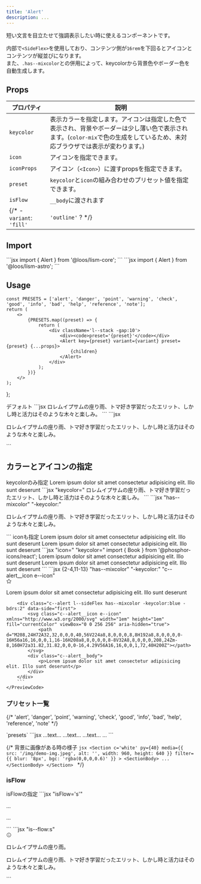 ```yaml
---
title: 'Alert'
description: ...
---
```



短い文言を目立たせて強調表示したい時に使えるコンポーネントです。


内部で`<SideFlex>`を使用しており、コンテンツ側が`16rem`を下回るとアイコンとコンテンツが縦並びになります。  
また、`.has--mixcolor`との併用によって、keycolorから背景色やボーダー色を自動生成します。


## Props

| プロパティ | 説明 |
|---|---|
|`keycolor`| 表示カラーを指定します。アイコンは指定した色で表示され、背景やボーダーは少し薄い色で表示されます。(`color-mix`で色の生成をしているため、未対応ブラウザでは表示が変わります。)|
|`icon`| アイコンを指定できます。|
| `iconProps` | アイコン（`<Icon>`）に渡すpropsを指定できます。|
|`preset`|`keycolor`と`icon`の組み合わせのプリセット値を指定できます。|
|`isFlow`|`__body`に渡されます|
{/* - `variant`: `'fill'` | `'outline'` ? */}



## Import

<Preview>
	<PreviewCode slot='tab' label='React'>
```jsx
import { Alert } from '@loos/lism-core';
```
	</PreviewCode>
	<PreviewCode slot='tab' label='Astro'>
```jsx
import { Alert } from '@loos/lism-astro';
```
	</PreviewCode>
</Preview>


## Usage

	const PRESETS = ['alert', 'danger', 'point', 'warning', 'check', 'good', 'info', 'bad', 'help', 'reference', 'note'];
	return (
		<> 
			{PRESETS.map((preset) => {
				return (
					<div className='l--stack -gap:10'>
						<div><code>preset='{preset}'</code></div>
						<Alert key={preset} variant={variant} preset={preset} {...props}>
							{children}
						</Alert>
					</div>
				);
			})}
		</>
	);
};

<Preview>
	<PreviewTitle>
		デフォルト
	</PreviewTitle>
	<PreviewArea p={20}>
		<Alert>
			<DammyText lang='ja' />
		</Alert>
	</PreviewArea>
	<PreviewCode slot='tab' label='React, Astro'>
		```jsx
		<Alert>ロレムイプサムの座り雨、トマ好き学習だったエリット、しかし時と活力はそのような木々と楽しみ。</Alert>
		```
	</PreviewCode>
	<PreviewCode slot='tab' label='HTML'>
		```jsx
		<div class="c--alert l--sideFlex has--mixcolor -bdrs:2" data-side="first">
			<div class="c--alert__body">
				<p>ロレムイプサムの座り雨、トマ好き学習だったエリット、しかし時と活力はそのような木々と楽しみ。</p>
			</div>
		</div>
		```
	</PreviewCode>
</Preview>



## カラーとアイコンの指定

<Preview>
	<PreviewTitle>
		keycolorのみ指定
	</PreviewTitle>
	<PreviewArea p={20}>
		<Alert keycolor='blue'>
			Lorem ipsum dolor sit amet consectetur adipisicing elit. Illo sunt deserunt
		</Alert>
	</PreviewArea>
	<PreviewCode slot='tab' label='React, Astro'>
		```jsx "keycolor="
		<Alert keycolor='blue'>
			ロレムイプサムの座り雨、トマ好き学習だったエリット、しかし時と活力はそのような木々と楽しみ。
		</Alert>
		```
	</PreviewCode>
	<PreviewCode slot='tab' label='HTML'>
		```jsx "has--mixcolor" "-keycolor:"
		<div class="c--alert l--sideFlex has--mixcolor -keycolor:blue -bdrs:2" data-side="first">
			<div class="c--alert__body">
				<p>ロレムイプサムの座り雨、トマ好き学習だったエリット、しかし時と活力はそのような木々と楽しみ。</p>
			</div>
		</div>
		```
	</PreviewCode>
</Preview>

<Preview>
	<PreviewTitle>
		iconも指定
	</PreviewTitle>
	<PreviewArea p={20}>
		<Alert icon='star' keycolor='pink' >
			Lorem ipsum dolor sit amet consectetur adipisicing elit. Illo sunt deserunt
		</Alert>
		<Alert icon={Book} keycolor='blue'>
			Lorem ipsum dolor sit amet consectetur adipisicing elit. Illo sunt deserunt
		</Alert>
	</PreviewArea>
<PreviewCode slot='tab' label='React, Astro'>
```jsx "icon=" "keycolor="
import { Book } from '@phosphor-icons/react';

<Alert icon='star' keycolor='pink' >
	Lorem ipsum dolor sit amet consectetur adipisicing elit. Illo sunt deserunt
</Alert>
<Alert icon={Book} keycolor='blue'>
	Lorem ipsum dolor sit amet consectetur adipisicing elit. Illo sunt deserunt
</Alert>
```
</PreviewCode>
	<PreviewCode slot='tab' label='HTML'>
		```jsx {2-4,11-13} "has--mixcolor" "-keycolor:" "c--alert__icon e--icon"
		<div class="c--alert l--sideFlex has--mixcolor -keycolor:pink -bdrs:2" data-side="first">
			<svg class="c--alert__icon e--icon" xmlns="http://www.w3.org/2000/svg" viewBox="0 0 256 256" width="1em" height="1em" fill="currentColor" focusable="false" aria-hidden="true">
				<path d="M239.2,97.29a16,16,0,0,0-13.81-11L166,81.17,142.72,25.81h0a15.95,15.95,0,0,0-29.44,0L90.07,81.17,30.61,86.32a16,16,0,0,0-9.11,28.06L66.61,153.8,53.09,212.34a16,16,0,0,0,23.84,17.34l51-31,51.11,31a16,16,0,0,0,23.84-17.34l-13.51-58.6,45.1-39.36A16,16,0,0,0,239.2,97.29Zm-15.22,5-45.1,39.36a16,16,0,0,0-5.08,15.71L187.35,216v0l-51.07-31a15.9,15.9,0,0,0-16.54,0l-51,31h0L82.2,157.4a16,16,0,0,0-5.08-15.71L32,102.35a.37.37,0,0,1,0-.09l59.44-5.14a16,16,0,0,0,13.35-9.75L128,32.08l23.2,55.29a16,16,0,0,0,13.35,9.75L224,102.26S224,102.32,224,102.33Z"></path>
			</svg>
			<div class="c--alert__body">
				<p>Lorem ipsum dolor sit amet consectetur adipisicing elit. Illo sunt deserunt</p>
			</div>
		</div>

		<div class="c--alert l--sideFlex has--mixcolor -keycolor:blue -bdrs:2" data-side="first">
			<svg class="c--alert__icon e--icon" xmlns="http://www.w3.org/2000/svg" width="1em" height="1em" fill="currentColor" viewBox="0 0 256 256" aria-hidden="true">
				<path d="M208,24H72A32,32,0,0,0,40,56V224a8,8,0,0,0,8,8H192a8,8,0,0,0,0-16H56a16,16,0,0,1,16-16H208a8,8,0,0,0,8-8V32A8,8,0,0,0,208,24Zm-8,160H72a31.82,31.82,0,0,0-16,4.29V56A16,16,0,0,1,72,40H200Z"></path>
			</svg>
			<div class="c--alert__body">
				<p>Lorem ipsum dolor sit amet consectetur adipisicing elit. Illo sunt deserunt</p>
			</div>
		</div>
		```
	</PreviewCode>
</Preview>


### プリセット一覧

{/* 'alert', 'danger', 'point', 'warning', 'check', 'good', 'info', 'bad', 'help', 'reference', 'note' */}

<Preview>
	<PreviewTitle>
		`presets`
	</PreviewTitle>
	<PreviewArea p={20} resize>
		<AlertDemos><DammyText lang='ja' length='codes' /></AlertDemos>
	</PreviewArea>
	<PreviewCode>
		```jsx
		<Alert preset='alert'>
			...text...
		</Alert>
		<Alert preset='point'>
			...text...
		</Alert>
		<Alert preset='warning'>
			...text...
		</Alert>
		...
		```
	</PreviewCode>
</Preview>


{/* <Preview>
	<PreviewTitle>背景に画像がある時の様子</PreviewTitle>
	<PreviewArea alignfull p={20}>
		<Box>
			<MediaLayer src='/img/demo-img.jpeg' z='-1'/>
			<FilterLayer blur='8px' bgc='rgba(0,0,0,0.6)' z='-1'/>
			<Box c='white' p={20} isFlow='s'>
				<DammyText />
				<AlertDemos />
			</Box>
		</Box>
	</PreviewArea>
	<PreviewCode>
		```jsx
		<Section
			c='white'
			py={40}
			media={{ src: '/img/demo-img.jpeg', alt: '', width: 960, height: 640 }}
			filter={{ blur: '8px', bgc: 'rgba(0,0,0,0.6)' }}
		>
			<SectionBody>
				...
			</SectionBody>
		</Section>
		```
	</PreviewCode>
</Preview> */}




### isFlow

<Preview>
	<PreviewTitle>
		isFlowの指定
	</PreviewTitle>
	<PreviewArea p={20}>
		<Alert preset='info' isFlow='s'>
			<DammyText lang='ja' length='xs'/>
			<DammyText lang='ja' />
		</Alert>
	</PreviewArea>
	<PreviewCode slot='tab' label='React, Astro'>
		```jsx "isFlow='s'"
		<Alert preset='info' isFlow='s'>
			<p>...</p>
			<p>...</p>
		</Alert>
		```
	</PreviewCode>
	<PreviewCode slot='tab' label='HTML'>
		```jsx "is--flow:s"
		<div class="c--alert l--sideFlex has--mixcolor -keycolor:blue -bdrs:2" data-side="first">
			<svg xmlns="http://www.w3.org/2000/svg" viewBox="0 0 256 256" width="1em" height="1em" fill="currentColor" focusable="false" class="c--alert__icon e--icon" aria-label="Info:" role="img"><path d="M128,24A104,104,0,1,0,232,128,104.11,104.11,0,0,0,128,24Zm0,192a88,88,0,1,1,88-88A88.1,88.1,0,0,1,128,216Zm16-40a8,8,0,0,1-8,8,16,16,0,0,1-16-16V128a8,8,0,0,1,0-16,16,16,0,0,1,16,16v40A8,8,0,0,1,144,176ZM112,84a12,12,0,1,1,12,12A12,12,0,0,1,112,84Z"></path></svg>
			<div class="c--alert__body is--flow:s">
				<p>ロレムイプサムの座り雨。</p>
				<p>ロレムイプサムの座り雨、トマ好き学習だったエリット、しかし時と活力はそのような木々と楽しみ。</p>
			</div>
		</div>
		```
	</PreviewCode>
</Preview>

